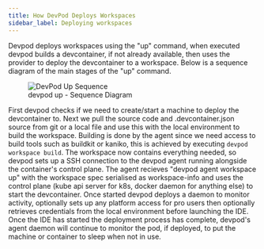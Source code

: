 ```yaml
---
title: How DevPod Deploys Workspaces
sidebar_label: Deploying workspaces
---
```


Devpod deploys workspaces using the "up" command, when executed devpod builds a devcontainer, if not already available, then uses the provider to deploy the devcontainer to a workspace. Below is a sequence diagram
of the main stages of the "up" command.

<figure>
  <img src="/docs/media/up_sequence.png" alt="DevPod Up Sequence" />
  <figcaption>devpod up - Sequence Diagram</figcaption>
</figure>

First devpod checks if we need to create/start a machine to deploy the devcontainer to. Next we pull the source code and .devcontainer.json source from git or a local file and use this with the local environment
to build the workspace. Building is done by the agent since we need access to build tools such as buildkit or kaniko, this is achieved by executing `devpod workspace build`. The workspace now contains everything needed, 
so devpod sets up a SSH connection to the devpod agent running alongside the container's control plane. The agent recieves "devpod agent workspace up" with the workspace spec serialised as workspace-info and uses the 
control plane (kube api server for k8s, docker daemon for anything else) to start the devcontainer. Once started devpod deploys a daemon to monitor activity, optionally sets up any platform access for pro users then
optionally retrieves credentials from the local environment before launching the IDE. Once the IDE has started the deployment process has complete, devpod's agent daemon will continue to monitor the pod, if deployed,
to put the machine or container to sleep when not in use.